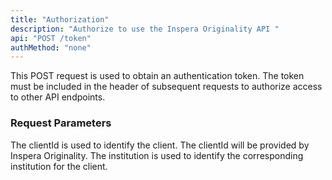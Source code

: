 ```yaml
---
title: "Authorization"
description: "Authorize to use the Inspera Originality API "
api: "POST /token"
authMethod: "none"
---
```


This POST request is used to obtain an authentication token. The token must be included in the header of subsequent requests to authorize access to other API endpoints.

### Request Parameters

<ParamField body="clientId" type="string" required placeholder="Enter the clientId ">
  The clientId is used to identify the client.

  <Warning>
    The clientId will be provided by Inspera Originality.
  </Warning>
</ParamField>

<ParamField body="institutionId" type="string" required placeholder="Enter the institutionId">
  The institution is used to identify the corresponding institution for the client.
</ParamField>